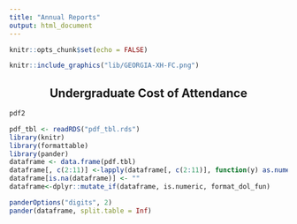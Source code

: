 ```yaml
---
title: "Annual Reports"
output: html_document
---
```

```r
knitr::opts_chunk$set(echo = FALSE)
```

```r
knitr::include_graphics("lib/GEORGIA-XH-FC.png")
```
<h2><center><b>Undergraduate Cost of Attendance</b></center></h2>
```r
pdf2
```

```r
pdf_tbl <- readRDS("pdf_tbl.rds")
library(knitr)
library(formattable)
library(pander)
dataframe <- data.frame(pdf.tbl)
dataframe[, c(2:11)] <-lapply(dataframe[, c(2:11)], function(y) as.numeric(gsub('[^a-zA-Z0-9.]', '', y))) 
dataframe[is.na(dataframe)] <- ""
dataframe<-dplyr::mutate_if(dataframe, is.numeric, format_dol_fun)

panderOptions("digits", 2)
pander(dataframe, split.table = Inf)
```